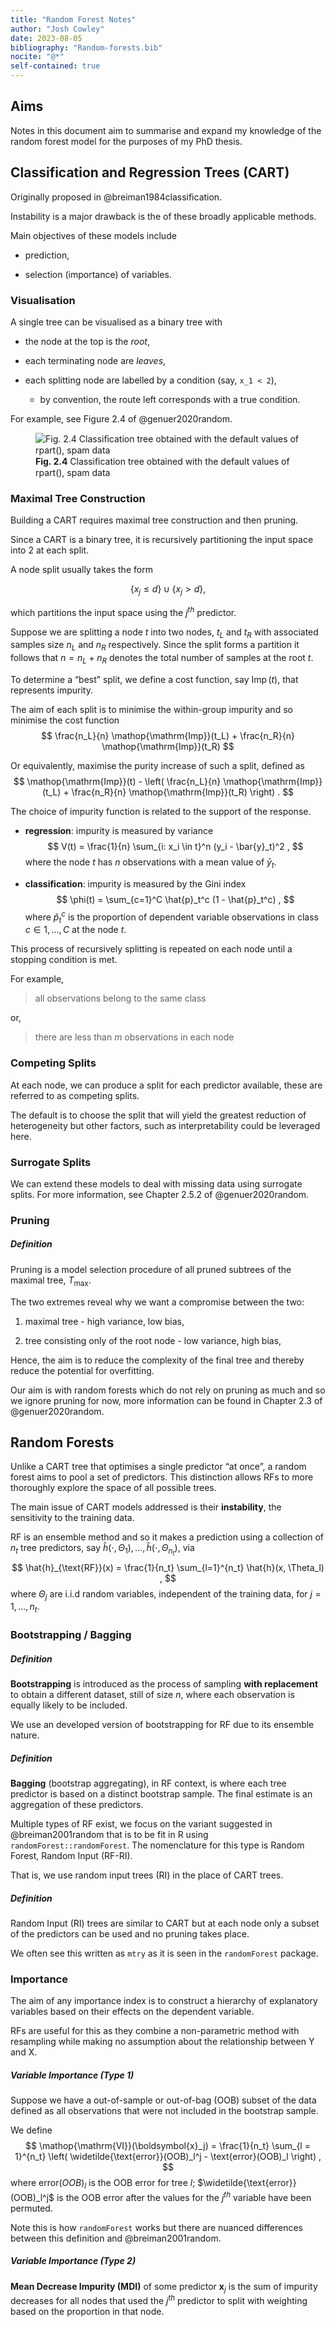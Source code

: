 ```yaml
---
title: "Random Forest Notes"
author: "Josh Cowley"
date: 2023-08-05
bibliography: "Random-forests.bib"
nocite: "@*"
self-contained: true
---
```


\DeclareMathOperator{\Imp}{Imp}
\DeclareMathOperator{\VI}{VI}

## Aims

Notes in this document aim to summarise and expand my knowledge of the random
forest model for the purposes of my PhD thesis.

## Classification and Regression Trees (CART)

Originally proposed in @breiman1984classification.

Instability is a major drawback is the of these broadly applicable methods.

Main objectives of these models include

* prediction,

* selection (importance) of variables.

### Visualisation

A single tree can be visualised as a binary tree with

* the node at the top is the *root*,

* each terminating node are *leaves*,

* each splitting node are labelled by a condition (say, `x_1 < 2`),

  * by convention, the route left corresponds with a true condition.

For example, see Figure 2.4 of @genuer2020random.

![**Fig. 2.4** Classiﬁcation tree obtained with the default values of rpart(), spam data](images/Genuer2020-fig-2-4)

### Maximal Tree Construction

Building a CART requires maximal tree construction and then pruning.

Since a CART is a binary tree, it is recursively partitioning the input space
into 2 at each split.

A node split usually takes the form

$$
    \{x_j \leq d\} \cup \{x_j > d\}
    ,
$$

which partitions the input space using the $j^{th}$ predictor.

Suppose we are splitting a node $t$ into two nodes, $t_L$ and $t_R$ with
associated samples size $n_L$ and $n_R$ respectively.
Since the split forms a partition it follows that $n = n_L + n_R$ denotes
the total number of samples at the root $t$.

To determine a "best" split, we define a cost function, say $\Imp(t)$, that
represents impurity.

The aim of each split is to minimise the within-group impurity and so minimise
the cost function
$$
    \frac{n_L}{n} \Imp(t_L) + \frac{n_R}{n} \Imp(t_R)
$$

Or equivalently, maximise the purity increase of such a split, defined as
$$
    \Imp(t)
    - \left( \frac{n_L}{n} \Imp(t_L) + \frac{n_R}{n} \Imp(t_R) \right)
    .
$$

The choice of impurity function is related to the support of the response.

* **regression**: impurity is measured by variance
  $$
      V(t) =
          \frac{1}{n} \sum_{i: x_i \in t}^n (y_i - \bar{y}_t)^2
      ,
  $$
  where the node $t$ has $n$ observations with a mean value of $\bar{y}_t$.

* **classification**: impurity is measured by the Gini index
  $$
      \phi(t)
          = \sum_{c=1}^C \hat{p}_t^c (1 - \hat{p}_t^c)
      ,
  $$
  where $\hat{p}_t^c$ is the proportion of dependent variable observations
  in class $c \in 1, \dots, C$ at the node $t$.


This process of recursively splitting is repeated on each node until a stopping
condition is met.

For example,

> all observations belong to the same class

or,

> there are less than $m$ observations in each node

### Competing Splits

At each node, we can produce a split for each predictor available, these are
referred to as competing splits.

The default is to choose the split that will yield the greatest reduction of
heterogeneity but other factors, such as interpretability could be leveraged
here.

### Surrogate Splits

We can extend these models to deal with missing data using surrogate splits.
For more information, see Chapter 2.5.2 of @genuer2020random.

### Pruning

::: {.callout-important}
##### Definition
Pruning is a model selection procedure of all pruned subtrees of the maximal
tree, $T_{\max}$.
:::

The two extremes reveal why we want a compromise between the two:

1. maximal tree - high variance, low bias,

1. tree consisting only of the root node - low variance, high bias,

Hence, the aim is to reduce the complexity of the final tree and thereby reduce
the potential for overfitting.

Our aim is with random forests which do not rely on pruning as much and so we
ignore pruning for now, more information can be found in Chapter 2.3 of
@genuer2020random.

## Random Forests

Unlike a CART tree that optimises a single predictor "at once", a random forest
aims to pool a set of predictors.
This distinction allows RFs to more thoroughly explore the space of all
possible trees.

The main issue of CART models addressed is their **instability**, the
sensitivity to the training data.

RF is an ensemble method and so it makes a prediction using a collection of
$n_t$ tree predictors, say
$\hat{h}(\cdot, \Theta_1), \dots, \hat{h}(\cdot, \Theta_{n_t})$, via
$$
    \hat{h}_{\text{RF}}(x)
        = \frac{1}{n_t}
          \sum_{l=1}^{n_t} \hat{h}(x, \Theta_l)
    ,
$$
where $\Theta_j$ are i.i.d random variables, independent of the training data,
for $j = 1, \dots, n_t$.

### Bootstrapping / Bagging

::: {.callout-important}
##### Definition
**Bootstrapping** is introduced as the process of sampling **with replacement**
to obtain a different dataset, still of size $n$, where each observation is
equally likely to be included.
:::

We use an developed version of bootstrapping for RF due to its ensemble nature.

::: {.callout-important}
##### Definition
**Bagging** (bootstrap aggregating), in RF context, is where each tree
predictor is based on a distinct bootstrap sample.
The final estimate is an aggregation of these predictors.
:::

Multiple types of RF exist, we focus on the variant suggested in
@breiman2001random that is to be fit in R using `randomForest::randomForest`.
The nomenclature for this type is Random Forest, Random Input (RF-RI).

That is, we use random input trees (RI) in the place of CART trees.

::: {.callout-important}
##### Definition
Random Input (RI) trees are similar to CART but at each node only a subset
of the predictors can be used and no pruning takes place.
:::

We often see this written as `mtry` as it is seen in the `randomForest`
package.

### Importance

The aim of any importance index is to construct a hierarchy of explanatory
variables based on their effects on the dependent variable.

RFs are useful for this as they combine a non-parametric method with resampling
while making no assumption about the relationship between Y and X.

::: {.callout-important}
##### Variable Importance (Type 1)
Suppose we have a out-of-sample or out-of-bag (OOB) subset of the data defined
as all observations that were not included in the bootstrap sample.

We define
$$
    \VI(\boldsymbol{x}_j)
        = \frac{1}{n_t} \sum_{l = 1}^{n_t} \left(
            \widetilde{\text{error}}(OOB)_l^j - \text{error}(OOB)_l
        \right)
    ,
$$
where $\text{error}(OOB)_l$ is the OOB error for tree $l$;
$\widetilde{\text{error}}(OOB)_l^j$ is the OOB error after the values for the
$j^{th}$ variable have been permuted.
:::

Note this is how `randomForest` works but there are nuanced differences between
this definition and @breiman2001random.


::: {.callout-important}
##### Variable Importance (Type 2)
**Mean Decrease Impurity (MDI)** of some predictor $\bm{x}_j$ is the sum of
impurity decreases for all nodes that used the $j^{th}$ predictor to split
with weighting based on the proportion in that node.
:::